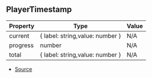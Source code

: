 ## PlayerTimestamp

| Property | Type | Value |
| ----------- | ----------- | ----------- |
| current | \{ label: string,value: number } | N/A |
| progress | number | N/A |
| total | \{ label: string,value: number } | N/A |


- [Source](https://github.com/Androz2091/discord-player/blob/97a849a/packages/discord-player/src/Structures/GuildQueuePlayerNode.ts#L19)